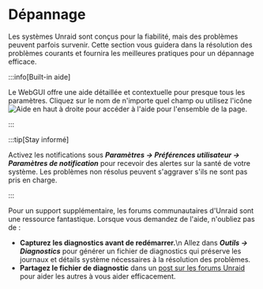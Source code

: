 # Dépannage

Les systèmes Unraid sont conçus pour la fiabilité, mais des problèmes peuvent parfois survenir. Cette section vous guidera dans la résolution des problèmes courants et fournira les meilleures pratiques pour un dépannage efficace.

:::info[Built-in aide]

Le WebGUI offre une aide détaillée et contextuelle pour presque tous les paramètres. Cliquez sur le nom de n'importe quel champ ou utilisez l'icône ![Aide](/img/Help-icon.jpg) en haut à droite pour accéder à l'aide pour l'ensemble de la page.

:::

:::tip[Stay informé]

Activez les notifications sous ***Paramètres → Préférences utilisateur → Paramètres de notification*** pour recevoir des alertes sur la santé de votre système. Les problèmes non résolus peuvent s'aggraver s'ils ne sont pas pris en charge.

:::

Pour un support supplémentaire, les forums communautaires d'Unraid sont une ressource fantastique. Lorsque vous demandez de l'aide, n'oubliez pas de :

- **Capturez les diagnostics avant de redémarrer.**\n  Allez dans ***Outils → Diagnostics*** pour générer un fichier de diagnostics qui préserve les journaux et détails système nécessaires à la résolution des problèmes.
- **Partagez le fichier de diagnostic** dans un [post sur les forums Unraid](http://forums.unraid.net/) pour aider les autres à vous aider efficacement.
